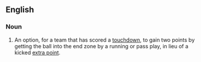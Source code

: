 ==English==

===Noun===
{{en-noun|head=[[two]]-[[point]] [[conversion]]}}

# {{American football}} An option, for a team that has scored a [[touchdown]], to gain two points by getting the ball into the end zone by a running or pass play, in lieu of a kicked [[extra point]].
